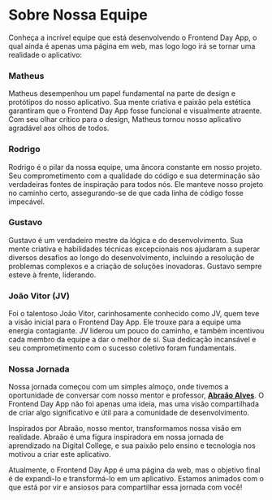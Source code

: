 
# Sobre Nossa Equipe

Conheça a incrível equipe que está desenvolvendo o Frontend Day App, o qual ainda
é apenas uma página em web, mas logo logo irá se tornar uma realidade o aplicativo:

### <Link href="https://github.com/teusgomes" target="_blank">**Matheus**</Link>

Matheus desempenhou um papel fundamental na parte de design e protótipos do nosso aplicativo. Sua mente criativa e paixão pela estética garantiram que o Frontend Day App fosse funcional e visualmente atraente. Com seu olhar crítico para o design, Matheus tornou nosso aplicativo agradável aos olhos de todos.

### <Link href="https://github.com/RodrigoNet0" target="_blank">**Rodrigo**</Link>

Rodrigo é o pilar da nossa equipe, uma âncora constante em nosso projeto. Seu comprometimento com a qualidade do código e sua determinação são verdadeiras fontes de inspiração para todos nós. Ele manteve nosso projeto no caminho certo, assegurando-se de que cada linha de código fosse impecável.

### <Link href="https://github.com/Gustavo-S-Nascimento" target="_blank">**Gustavo**</Link>

Gustavo é um verdadeiro mestre da lógica e do desenvolvimento. Sua mente criativa e habilidades técnicas excepcionais nos ajudaram a superar diversos desafios ao longo do desenvolvimento, incluindo a resolução de problemas complexos e a criação de soluções inovadoras. Gustavo sempre esteve à frente, liderando.

### <Link href="https://github.com/jv-farias" target="_blank">**João Vitor (JV)**</Link>

Foi o talentoso João Vitor, carinhosamente conhecido como JV, quem teve a visão inicial para o Frontend Day App. Ele trouxe para a equipe uma energia contagiante. JV liderou um pouco do caminho, e também incentivou cada membro da equipe a dar o melhor de si. Sua dedicação incansável e seu comprometimento com o sucesso coletivo foram fundamentais.

### Nossa Jornada

Nossa jornada começou com um simples almoço, onde tivemos a oportunidade de conversar com nosso mentor e professor, [**Abraão Alves**](https://github.com/abraaoalves). O Frontend Day App não foi apenas uma ideia, mas uma visão compartilhada de criar algo significativo e útil para a comunidade de desenvolvimento.

Inspirados por Abraão, nosso mentor, transformamos nossa visão em realidade. Abraão é uma figura inspiradora em nossa jornada de aprendizado na Digital College, e sua paixão pelo ensino e tecnologia nos motivou a criar este aplicativo.

Atualmente, o Frontend Day App é uma página da web, mas o objetivo final é de expandi-lo e transformá-lo em um aplicativo. Estamos animados com o que está por vir e ansiosos para compartilhar essa jornada com você!
